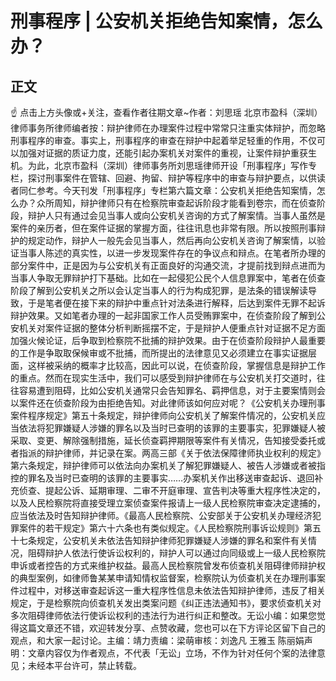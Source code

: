 # 刑事程序 | 公安机关拒绝告知案情，怎么办？
## 正文
☝ 点击上方头像或+关注，查看作者往期文章~作者：刘思瑶 北京市盈科（深圳）律师事务所律师编者按：辩护律师在办理案件过程中常常只注重实体辩护，而忽略刑事程序的审查。事实上，刑事程序的审查在辩护中起着举足轻重的作用，不仅可以加强对证据的质证力度，还能引起办案机关对案件的重视，让案件辩护重获生机。为此，北京市盈科（深圳）律师事务所刘思瑶律师开设「刑事程序」写作专栏，探讨刑事案件在管辖、回避、拘留、辩护等程序中的审查与辩护要点，以供读者同仁参考。今天刊发「刑事程序」专栏第六篇文章：公安机关拒绝告知案情，怎么办？众所周知，辩护律师只有在检察院审查起诉阶段才能看到卷宗，而在侦查阶段，辩护人只有通过会见当事人或向公安机关咨询的方式了解案情。当事人虽然是案件的亲历者，但在案件证据的掌握方面，往往讯息也非常有限。所以按照刑事辩护的规定动作，辩护人一般先会见当事人，然后再向公安机关咨询了解案情，以验证当事人陈述的真实性，以进一步发现案件存在的争议点和辩点。在笔者所办理的部分案件中，正是因为与公安机关有正面良好的沟通交流，才提前找到辩点进而为当事人争取无罪辩护打下基础。比如在一起侵犯公民个人信息罪案中，笔者在侦查阶段了解到公安机关之所以会认定当事人的行为构成犯罪，是法条的错误解读导致，于是笔者便在接下来的辩护中重点针对法条进行解释，后达到案件无罪不起诉辩护效果。又如笔者办理的一起非国家工作人员受贿罪案中，在侦查阶段了解到公安机关对案件证据的整体分析判断摇摆不定，于是辩护人便重点针对证据不足方面加强火候论证，后争取到检察院不批捕的辩护效果。由于在侦查阶段辩护人最重要的工作是争取取保候审或不批捕，而所提出的法律意见又必须建立在事实证据层面，这样被采纳的概率才比较高，因此可以说，在侦查阶段，掌握信息是辩护工作的重点。然而在现实生活中，我们可以感受到辩护律师在与公安机关打交道时，往往容易遭到阻碍，比如公安机关通常只会告知罪名、羁押信息，对于主要案情则会以案件还在侦查阶段为由拒绝告知。对此律师该如何应对呢？《公安机关办理刑事案件程序规定》第五十条规定，辩护律师向公安机关了解案件情况的，公安机关应当依法将犯罪嫌疑人涉嫌的罪名以及当时已查明的该罪的主要事实，犯罪嫌疑人被采取、变更、解除强制措施，延长侦查羁押期限等案件有关情况，告知接受委托或者指派的辩护律师，并记录在案。两高三部《关于依法保障律师执业权利的规定》第六条规定，辩护律师可以依法向办案机关了解犯罪嫌疑人、被告人涉嫌或者被指控的罪名及当时已查明的该罪的主要事实……办案机关作出移送审查起诉、退回补充侦查、提起公诉、延期审理、二审不开庭审理、宣告判决等重大程序性决定的，以及人民检察院将直接受理立案侦查案件报请上一级人民检察院审查决定逮捕的，应当依法及时告知辩护律师。《最高人民检察院、公安部关于公安机关办理经济犯罪案件的若干规定》第六十六条也有类似规定。《人民检察院刑事诉讼规则》第五十七条规定，公安机关未依法告知辩护律师犯罪嫌疑人涉嫌的罪名和案件有关情况，阻碍辩护人依法行使诉讼权利的，辩护人可以通过向同级或上一级人民检察院申诉或者控告的方式来维护权益。最高人民检察院曾发布侦查机关阻碍律师辩护权的典型案例，如律师鲁某某申请知情权监督案，检察院认为侦查机关在办理刑事案件过程中，对移送审查起诉这一重大程序性信息未依法告知辩护律师，违反了相关规定，于是检察院向侦查机关发出类案问题《纠正违法通知书》，要求侦查机关对多次阻碍律师依法行使诉讼权利的违法行为进行纠正和整改。无讼小编：如果您觉得这篇文章还不错，欢迎转发分享、点赞收藏，您也可以在下方评论区留下自己的观点，和大家一起讨论。主编：靖力责编：梁萌审核：刘逸凡 王雅玉 陈丽娟声明：文章内容仅为作者观点，不代表「无讼」立场，不作为针对任何个案的法律意见；未经本平台许可，禁止转载。